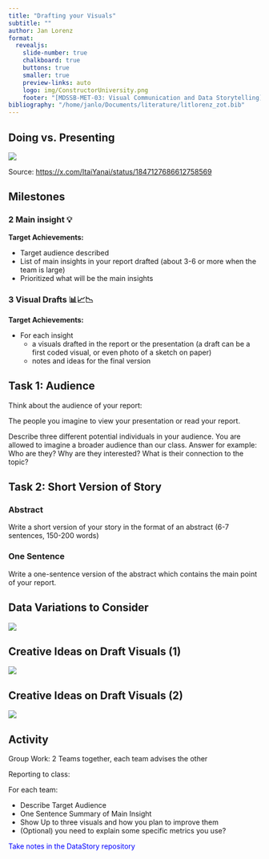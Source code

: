 ```yaml
---
title: "Drafting your Visuals"
subtitle: ""
author: Jan Lorenz
format:
  revealjs: 
    slide-number: true
    chalkboard: true
    buttons: true
    smaller: true
    preview-links: auto
    logo: img/ConstructorUniversity.png
    footer: "[MDSSB-MET-03: Visual Communication and Data Storytelling]"
bibliography: "/home/janlo/Documents/literature/litlorenz_zot.bib"
---
```


## Doing vs. Presenting {.smaller}

![](img/doing_vs_presenting_project.jpeg)

Source: <https://x.com/ItaiYanai/status/1847127686612758569>

## Milestones

### **2 Main insight** 💡 

**Target Achievements:** 

-   Target audience described
-   List of main insights in your report drafted (about 3-6 or more when the team is large)
-   Prioritized what will be the main insights


### **3 Visual Drafts** 📊📈📉️

**Target Achievements:** 

-   For each insight
    -   a visuals drafted in the report or the presentation (a draft can be a first coded visual, or even photo of a sketch on paper)
    -   notes and ideas for the final version

## Task 1: Audience

Think about the audience of your report: 

The people you imagine to view your presentation or read your report. 

Describe three different potential individuals in your audience. You are allowed to imagine a broader audience than our class. Answer for example: Who are they? Why are they interested? What is their connection to the topic?


## Task 2: Short Version of Story

### Abstract

Write a short version of your story in the format of an abstract (6-7 sentences, 150-200 words)

### One Sentence

Write a one-sentence version of the abstract which contains the main point of your report.

## Data Variations to Consider

![](img/dykes/fivedatavariations.png)


## Creative Ideas on Draft Visuals (1)

![](img/dykes/storypoints_9.png)

## Creative Ideas on Draft Visuals (2)

![](img/dykes/charttypes.png)


## Activity

Group Work: 2 Teams together, each team advises the other

Reporting to class:

For each team:

- Describe Target Audience
- One Sentence Summary of Main Insight
- Show Up to three visuals and how you plan to improve them
- (Optional) you need to explain some specific metrics you use?


[Take notes in the DataStory repository]{style='color:blue;'}